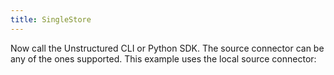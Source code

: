 ```yaml
---
title: SingleStore
---
```



<NewDocument />


<SharedSingleStore />
<SharedAPIKeyURL/>

Now call the Unstructured CLI or Python SDK. The source connector can be any of the ones supported. This example uses the local source connector:


<CodeGroup>

  <SingleStoreAPISh />

  <SingleStoreAPIPyV2 />

</CodeGroup>


<SharedSingleStoreSchema/>